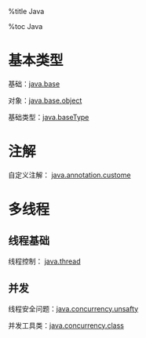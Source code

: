 
%title Java

%toc Java

= 基本类型 =

基础：[[java.base]]

对象：[[java.base.object]]

基础类型：[[java.baseType]]

= 注解 =

自定义注解： [[java.annotation.custome]]

= 多线程 =

== 线程基础 ==

线程控制： [[java.thread]]

== 并发 ==

线程安全问题：[[java.concurrency.unsafty]]

并发工具类：[[java.concurrency.class]]




